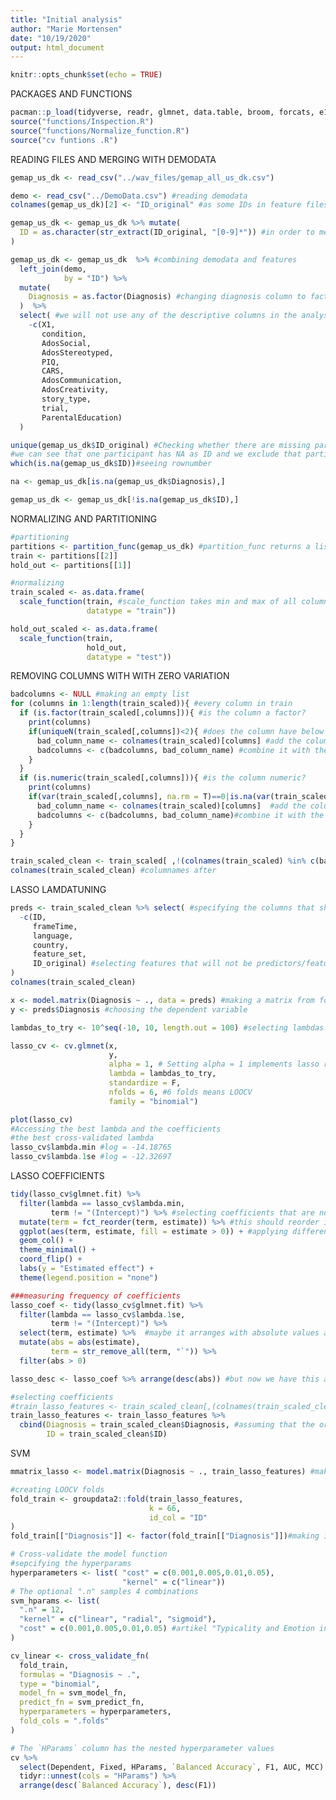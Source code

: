 ```yaml
---
title: "Initial analysis"
author: "Marie Mortensen"
date: "10/19/2020"
output: html_document
---
```


```r
knitr::opts_chunk$set(echo = TRUE)
```

PACKAGES AND FUNCTIONS
```r
pacman::p_load(tidyverse, readr, glmnet, data.table, broom, forcats, e1071, cvms)
source("functions/Inspection.R")
source("functions/Normalize_function.R")
source("cv funtions .R")
```

READING FILES AND MERGING WITH DEMODATA
```r
gemap_us_dk <- read_csv("../wav_files/gemap_all_us_dk.csv")

demo <- read_csv("../DemoData.csv") #reading demodata
colnames(gemap_us_dk)[2] <- "ID_original" #as some IDs in feature files contain letters and they don't in demodata they are saved in another column

gemap_us_dk <- gemap_us_dk %>% mutate(
  ID = as.character(str_extract(ID_original, "[0-9]*")) #in order to merge with demodata we extract only numbers from the original ID column
) 

gemap_us_dk <- gemap_us_dk  %>% #combining demodata and features
  left_join(demo, 
            by = "ID") %>% 
  mutate(
    Diagnosis = as.factor(Diagnosis) #changing diagnosis column to factor
  )  %>% 
  select( #we will not use any of the descriptive columns in the analysis and remove them from the dataset 
    -c(X1,
       condition, 
       AdosSocial, 
       AdosStereotyped,
       PIQ,
       CARS,
       AdosCommunication,
       AdosCreativity,
       story_type,
       trial,
       ParentalEducation)
  )

unique(gemap_us_dk$ID_original) #Checking whether there are missing participants
#we can see that one participant has NA as ID and we exclude that participant
which(is.na(gemap_us_dk$ID))#seeing rownumber

na <- gemap_us_dk[is.na(gemap_us_dk$Diagnosis),]

gemap_us_dk <- gemap_us_dk[!is.na(gemap_us_dk$ID),]
```

NORMALIZING AND PARTITIONING
```r
#partitioning
partitions <- partition_func(gemap_us_dk) #partition_func returns a list with two elements; first element is hold_out and second is train
train <- partitions[[2]]
hold_out <- partitions[[1]]

#normalizing
train_scaled <- as.data.frame(
  scale_function(train, #scale_function takes min and max of all columns in train and subtracts min from all values in each columns and divides by max value to get the empirically scaled columns
                 datatype = "train"))

hold_out_scaled <- as.data.frame(
  scale_function(train, 
                 hold_out, 
                 datatype = "test"))
```

REMOVING COLUMNS WITH WITH ZERO VARIATION
```r
badcolumns <- NULL #making an empty list
for (columns in 1:length(train_scaled)){ #every column in train
  if (is.factor(train_scaled[,columns])){ #is the column a factor?
    print(columns)
    if(uniqueN(train_scaled[,columns])<2){ #does the column have below 2 levels?
      bad_column_name <- colnames(train_scaled)[columns] #add the column name to a list of bad columns
      badcolumns <- c(badcolumns, bad_column_name) #combine it with the existing list
    }
  }
  if (is.numeric(train_scaled[,columns])){ #is the column numeric?
    print(columns)
    if(var(train_scaled[,columns], na.rm = T)==0|is.na(var(train_scaled[,columns]))){ #is variance 0?
      bad_column_name <- colnames(train_scaled)[columns]  #add the column name to a list of bad columns
      badcolumns <- c(badcolumns, bad_column_name)#combine it with the existing list
    }  
  }
}

train_scaled_clean <- train_scaled[ ,!(colnames(train_scaled) %in% c(badcolumns))] #keep only colnames that are NOT in the badcolumns list
colnames(train_scaled_clean) #columnames after 
```

LASSO LAMDATUNING
```r
preds <- train_scaled_clean %>% select( #specifying the columns that should not be included as predictors
  -c(ID, 
     frameTime, 
     language, 
     country, 
     feature_set, 
     ID_original) #selecting features that will not be predictors/features and saving as a new dataframe
)
colnames(train_scaled_clean)

x <- model.matrix(Diagnosis ~ ., data = preds) #making a matrix from formula
y <- preds$Diagnosis #choosing the dependent variable

lambdas_to_try <- 10^seq(-10, 10, length.out = 100) #selecting lambdas

lasso_cv <- cv.glmnet(x, 
                      y, 
                      alpha = 1, # Setting alpha = 1 implements lasso regression
                      lambda = lambdas_to_try,
                      standardize = F, 
                      nfolds = 6, #6 folds means LOOCV
                      family = "binomial")

plot(lasso_cv)
#Accessing the best lambda and the coefficients 
#the best cross-validated lambda 
lasso_cv$lambda.min #log = -14.18765
lasso_cv$lambda.1se #log = -12.32697
```

LASSO COEFFICIENTS
```r
tidy(lasso_cv$glmnet.fit) %>%
  filter(lambda == lasso_cv$lambda.min,
         term != "(Intercept)") %>% #selecting coefficients that are not the intercept
  mutate(term = fct_reorder(term, estimate)) %>% #this should reorder it to descending but not sure whether it does it
  ggplot(aes(term, estimate, fill = estimate > 0)) + #applying different colors to estimates above and below 0 
  geom_col() +
  theme_minimal() +
  coord_flip() +
  labs(y = "Estimated effect") +
  theme(legend.position = "none")

###measuring frequency of coefficients 
lasso_coef <- tidy(lasso_cv$glmnet.fit) %>%  
  filter(lambda == lasso_cv$lambda.1se,
         term != "(Intercept)") %>% 
  select(term, estimate) %>%  #maybe it arranges with absolute values already
  mutate(abs = abs(estimate),
         term = str_remove_all(term, "`")) %>% 
  filter(abs > 0)

lasso_desc <- lasso_coef %>% arrange(desc(abs)) #but now we have this and we need to find a universal way to save and count the occurences 

#selecting coefficients
#train_lasso_features <- train_scaled_clean[,(colnames(train_scaled_clean) %in% lasso_coef$term)] #this makes a new dataframe where there are only the coefficients selected in our lasso feature reduction 
train_lasso_features <- train_lasso_features %>% 
  cbind(Diagnosis = train_scaled_clean$Diagnosis, #assuming that the order hasn't been changed we add the diagnosis and id from train_scaled clean
        ID = train_scaled_clean$ID) 

```

SVM
```r
mmatrix_lasso <- model.matrix(Diagnosis ~ ., train_lasso_features) #making a new matrix with reduced features 

#creating LOOCV folds
fold_train <- groupdata2::fold(train_lasso_features,
                               k = 66,
                               id_col = "ID"
)
fold_train[["Diagnosis"]] <- factor(fold_train[["Diagnosis"]])#making it a factor if it isn't already

# Cross-validate the model function
#sepcifying the hyperparams 
hyperparameters <- list( "cost" = c(0.001,0.005,0.01,0.05),
                         "kernel" = c("linear"))
# The optional ".n" samples 4 combinations
svm_hparams <- list(
  ".n" = 12,
  "kernel" = c("linear", "radial", "sigmoid"),
  "cost" = c(0.001,0.005,0.01,0.05) #artikel "Typicality and Emotion in the Voice of Children with Autism Spectrum" bruger 0.001; 0.005; 0.01; 0,05
)

cv_linear <- cross_validate_fn(
  fold_train,
  formulas = "Diagnosis ~ .",
  type = "binomial",
  model_fn = svm_model_fn,
  predict_fn = svm_predict_fn,
  hyperparameters = hyperparameters,
  fold_cols = ".folds"
)

# The `HParams` column has the nested hyperparameter values
cv %>%
  select(Dependent, Fixed, HParams, `Balanced Accuracy`, F1, AUC, MCC) %>%
  tidyr::unnest(cols = "HParams") %>%
  arrange(desc(`Balanced Accuracy`), desc(F1))
```

